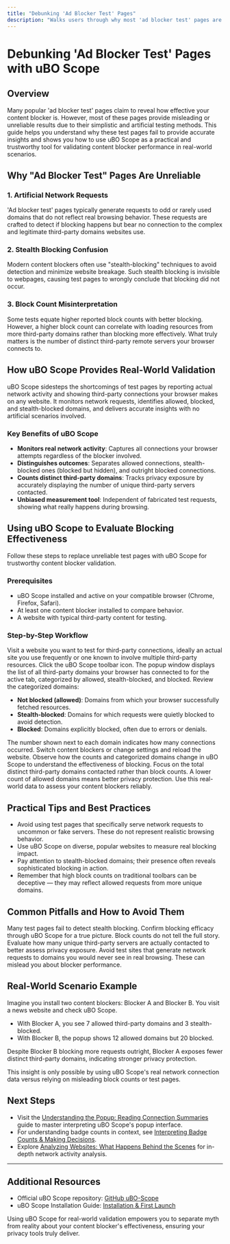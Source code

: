 ```yaml
---
title: "Debunking 'Ad Blocker Test' Pages"
description: "Walks users through why most 'ad blocker test' pages are unreliable and how to use uBO Scope for real-world validation of content blocker performance."
---
```


# Debunking 'Ad Blocker Test' Pages with uBO Scope

## Overview

Many popular 'ad blocker test' pages claim to reveal how effective your content blocker is. However, most of these pages provide misleading or unreliable results due to their simplistic and artificial testing methods. This guide helps you understand why these test pages fail to provide accurate insights and shows you how to use uBO Scope as a practical and trustworthy tool for validating content blocker performance in real-world scenarios.

## Why "Ad Blocker Test" Pages Are Unreliable

### 1. Artificial Network Requests

'Ad blocker test' pages typically generate requests to odd or rarely used domains that do not reflect real browsing behavior. These requests are crafted to detect if blocking happens but bear no connection to the complex and legitimate third-party domains websites use.

### 2. Stealth Blocking Confusion

Modern content blockers often use "stealth-blocking" techniques to avoid detection and minimize website breakage. Such stealth blocking is invisible to webpages, causing test pages to wrongly conclude that blocking did not occur.

### 3. Block Count Misinterpretation

Some tests equate higher reported block counts with better blocking. However, a higher block count can correlate with loading resources from more third-party domains rather than blocking more effectively. What truly matters is the number of distinct third-party remote servers your browser connects to.

## How uBO Scope Provides Real-World Validation

uBO Scope sidesteps the shortcomings of test pages by reporting actual network activity and showing third-party connections your browser makes on any website. It monitors network requests, identifies allowed, blocked, and stealth-blocked domains, and delivers accurate insights with no artificial scenarios involved.

### Key Benefits of uBO Scope

- **Monitors real network activity**: Captures all connections your browser attempts regardless of the blocker involved.
- **Distinguishes outcomes**: Separates allowed connections, stealth-blocked ones (blocked but hidden), and outright blocked connections.
- **Counts distinct third-party domains**: Tracks privacy exposure by accurately displaying the number of unique third-party servers contacted.
- **Unbiased measurement tool**: Independent of fabricated test requests, showing what really happens during browsing.

## Using uBO Scope to Evaluate Blocking Effectiveness

Follow these steps to replace unreliable test pages with uBO Scope for trustworthy content blocker validation.

### Prerequisites

- uBO Scope installed and active on your compatible browser (Chrome, Firefox, Safari).
- At least one content blocker installed to compare behavior.
- A website with typical third-party content for testing.

### Step-by-Step Workflow

<Steps>
<Step title="Open the target website">
Visit a website you want to test for third-party connections, ideally an actual site you use frequently or one known to involve multiple third-party resources.
</Step>
<Step title="Open the uBO Scope popup">
Click the uBO Scope toolbar icon. The popup window displays the list of all third-party domains your browser has connected to for the active tab, categorized by allowed, stealth-blocked, and blocked.
</Step>
<Step title="Interpret connection outcomes">
Review the categorized domains:

- **Not blocked (allowed)**: Domains from which your browser successfully fetched resources.
- **Stealth-blocked**: Domains for which requests were quietly blocked to avoid detection.
- **Blocked**: Domains explicitly blocked, often due to errors or denials.

The number shown next to each domain indicates how many connections occurred.
</Step>
<Step title="Compare with different content blockers">
Switch content blockers or change settings and reload the website. Observe how the counts and categorized domains change in uBO Scope to understand the effectiveness of blocking.
</Step>
<Step title="Draw conclusions based on unique domain counts">
Focus on the total distinct third-party domains contacted rather than block counts. A lower count of allowed domains means better privacy protection. Use this real-world data to assess your content blockers reliably.
</Step>
</Steps>

## Practical Tips and Best Practices

- Avoid using test pages that specifically serve network requests to uncommon or fake servers. These do not represent realistic browsing behavior.
- Use uBO Scope on diverse, popular websites to measure real blocking impact.
- Pay attention to stealth-blocked domains; their presence often reveals sophisticated blocking in action.
- Remember that high block counts on traditional toolbars can be deceptive — they may reflect allowed requests from more unique domains.

## Common Pitfalls and How to Avoid Them

<AccordionGroup title="Troubleshooting Common Misconceptions">
<Accordion title="Test pages reporting no block while a blocker is active">
Many test pages fail to detect stealth blocking. Confirm blocking efficacy through uBO Scope for a true picture.
</Accordion>
<Accordion title="Interpreting block counts as sole measure of blocker quality">
Block counts do not tell the full story. Evaluate how many unique third-party servers are actually contacted to better assess privacy exposure.
</Accordion>
<Accordion title="Relying on unfamiliar or obscure test domains">
Avoid test sites that generate network requests to domains you would never see in real browsing. These can mislead you about blocker performance.
</Accordion>
</AccordionGroup>

## Real-World Scenario Example

Imagine you install two content blockers: Blocker A and Blocker B. You visit a news website and check uBO Scope.

- With Blocker A, you see 7 allowed third-party domains and 3 stealth-blocked.
- With Blocker B, the popup shows 12 allowed domains but 20 blocked.

Despite Blocker B blocking more requests outright, Blocker A exposes fewer distinct third-party domains, indicating stronger privacy protection.

This insight is only possible by using uBO Scope's real network connection data versus relying on misleading block counts or test pages.

## Next Steps

- Visit the [Understanding the Popup: Reading Connection Summaries](/guides/getting-started/reading-popup) guide to master interpreting uBO Scope's popup interface.
- For understanding badge counts in context, see [Interpreting Badge Counts & Making Decisions](/guides/getting-started/interpret-badge-counts).
- Explore [Analyzing Websites: What Happens Behind the Scenes](/guides/real-world-usage/analyzing-websites) for in-depth network activity analysis.

---

## Additional Resources

- Official uBO Scope repository: [GitHub uBO-Scope](https://github.com/gorhill/uBO-Scope)
- uBO Scope Installation Guide: [Installation & First Launch](/guides/getting-started/installation-quickstart)

<Tip>
Using uBO Scope for real-world validation empowers you to separate myth from reality about your content blocker's effectiveness, ensuring your privacy tools truly deliver.
</Tip>